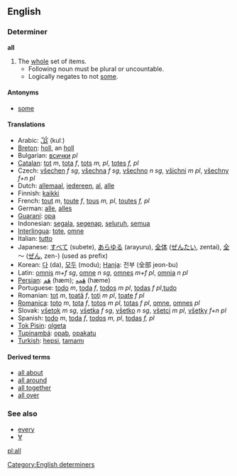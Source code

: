 ==English==
===Determiner===
'''all'''

# The [[whole]] set of items.
#* Following noun must be plural or uncountable.
#* Logically negates to not [[some]].

====Antonyms====
*[[some]]

====Translations====
*Arabic: [[كُلّ]] (kulː)
*[[Breton]]: [[holl]], an [[holl]]
*Bulgarian: [[всички]] ''pl''
*[[Catalan]]: [[tot]] ''m'', [[tota]] ''f'', [[tots]] ''m, pl'', [[totes]] ''f, pl''
*Czech: [[všechen]] ''f sg'', [[všechna]] ''f sg'', [[všechno]] ''n sg'', [[všichni]] ''m pl'', [[všechny]] ''f+n pl''
*Dutch: [[allemaal]], [[iedereen]], [[al]], [[alle]]
*Finnish: [[kaikki]]
*French: [[tout]] ''m'', [[toute]] ''f'', [[tous]] ''m, pl'', [[toutes]] ''f, pl''
*German: [[alle]], [[alles]]
*[[Guaraní]]: [[opa]]
*Indonesian: [[segala]], [[segenap]], [[seluruh]], [[semua]]
*[[Interlingua]]: [[tote]], [[omne]]
*Italian: [[tutto]]
*Japanese: [[すべて]] (subete), [[あらゆる]] (arayuru), [[全体]] ([[ぜんたい]], zentai), [[全]]～ ([[ぜん]], zen-) (used as prefix)
*Korean: [[다]] (da), [[모두]] (modu); [[Hanja]]: 전부 (全部 jeon-bu)
*Latin: [[omnis]] ''m+f sg'', [[omne]] ''n sg'', [[omnes]] ''m+f pl'', [[omnia]] ''n pl''
*[[Persian]]: [[هَم]] (hæm); [[هَمِه]] (hæme)
*Portuguese: [[todo]] ''m'', [[toda]] ''f'', [[todos]] ''m'' ''pl'', [[todas]] ''f'' ''pl'',[[tudo]]
*Romanian: [[tot]] ''m'', [[toată]] ''f'', [[toţi]] ''m'' ''pl'', [[toate]] ''f'' ''pl''
*[[Romanica]]: [[toto]] ''m'', [[tota]] ''f'', [[totos]] ''m'' ''pl'', [[totas]] ''f'' ''pl'', [[omne]], [[omnes]] ''pl''
*Slovak: [[všetok]] ''m sg'', [[všetka]] ''f sg'', [[všetko]] ''n sg'', [[všetci]] ''m pl'', [[všetky]] ''f+n pl''
*Spanish: [[todo]] ''m'', [[toda]] ''f'', [[todos]] ''m, pl'', [[todas]] ''f, pl''
*[[Tok Pisin]]: [[olgeta]]
*[[Tupinambá]]: [[opab]], [[opakatu]]
*[[Turkish]]: [[hepsi]], [[tamamı]]

====Derived terms====
*[[all about]]
*[[all around]]
*[[all together]]
*[[all over]]

===See also===
*[[every]]
*[[∀]]


[[Category:English determiners]]

[[pl:all]]